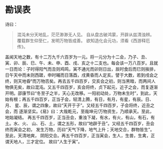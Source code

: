 # 勘误表 {.unnumbered}

诗曰：

> 混沌未分天地乱，茫茫渺渺无人见。
> 自从盘古破鸿蒙，开辟从兹清浊辨。
> 覆载群生仰至仁，发明万物皆成善。
> 欲知造化会元功，须看《西游释厄传》。

盖闻天地之数，有十二万九千六百岁为一元。将一元分为十二会，乃子、丑、
寅、卯、辰、巳、午、未、申、酉、戌、亥之十二支也。每会该一万八百岁。且就
一日而论：子时得阳气而丑则鸡鸣，寅不通光而卯则日出，辰时食后而巳则挨排，
日午天中而未则西蹉，申时晡而日落酉，戌黄昏而人定亥。譬于大数，若到戌会之
终，则天地昏而万物否矣。再去五千四百岁，交亥会之初，则当黑暗，而两间人
物俱无矣，故曰混沌。又五千四百岁，亥会将终，贞下起元，近子之会，而复逐渐
开明。邵康节曰“冬至子之半，天心无改移。一阳初动处，万物未生时”，到此，天
始有根；再五千四百岁，正当子会，轻清上腾，有日，有月，有星，有辰。日、月、
星、辰，谓之四象，故曰“天开于子”。又经五千四百岁，子会将终，近丑之会，而
逐渐坚实。《易》曰：大哉乾元，至哉坤元!万物资生，乃顺承天。至此，地始凝结。
再五千四百岁，正当丑会，重浊下凝，有水，有火，有山，有石，有土。水、火、
山、石、土，谓之五形，故曰“地辟于丑”。又经五千四百岁，丑会终而寅会之初，
发生万物，历曰“天气下降，地气上升；天地交合，群物皆生”。至此，天清地爽，
阴阳交合。再五千四百岁，正当寅会，生人，生兽，生禽，正谓天地人，三才定位。
故曰“人生于寅”。
